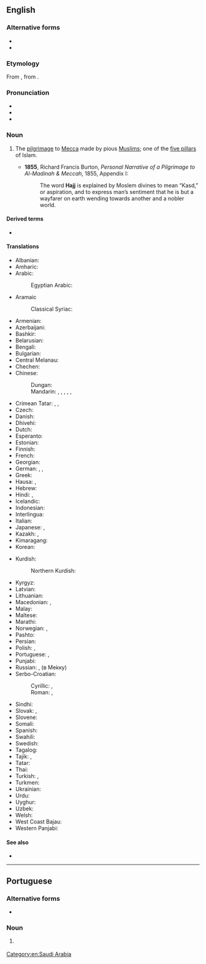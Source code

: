 ==English==

===Alternative forms===
* {{l|en|hadj}}
* {{l|en|haj}}

===Etymology===
From {{borrowed|en|ar|حَجّ||pilgrimage}}, from {{m|ar|حَجَّ||to go, to repair}}.

===Pronunciation===
* {{IPA|en|/hɑʒ/|/hɑd͡ʒ/|/hʌd͡ʒ/}}
* {{audio|en|LL-Q1860 (eng)-Vealhurl-hajj.wav|Audio (Southern England)}}
* {{rhymes|en|ɑʒ|ɑdʒ|ʌdʒ|s=1}}

===Noun===
{{wikipedia}}
{{en-noun|~|es}}

# {{lb|en|Islam}} The [[pilgrimage]] to [[Mecca]] made by pious [[Muslim]]s; one of the [[five pillars]] of Islam.
#* '''1855''', Richard Francis Burton, ''Personal Narrative of a Pilgrimage to Al-Madinah & Meccah'', 1855, Appendix I:
#*: The word '''Hajj''' is explained by Moslem divines to mean “Kasd,” or aspiration, and to express man’s sentiment that he is but a wayfarer on earth wending towards another and a nobler world.

====Derived terms====
* {{l|en|hajji}}

====Translations====
{{trans-top|pilgrimage to Mecca}}
* Albanian: {{t|sq|haxh|m}}
* Amharic: {{t|am|ሐጅ}}
* Arabic: {{t+|ar|حَجّ|m}}
*: Egyptian Arabic: {{t|arz|حَجّ|m|tr=ḥagg|sc=Arab}}
* Aramaic
*: Classical Syriac: {{t|syc|ܚܓ|m|tr=ḥag}}
* Armenian: {{t+|hy|հաջ|sc=Armn}}
* Azerbaijani: {{t|az|həcc}}
* Bashkir: {{t|ba|хаж|sc=Cyrl}}
* Belarusian: {{t|be|хадж|m|sc=Cyrl}}
* Bengali: {{t+|bn|হজ্জ|sc=Beng}}
* Bulgarian: {{t|bg|хадж|m|sc=Cyrl}}
* Central Melanau: {{t|mel|aji}}
* Chechen: {{t|ce|хьаьж}}
* Chinese:
*: Dungan: {{t|dng|хаҗы}}
*: Mandarin: {{t+|cmn|朝覲|sc=Hani}}, {{t+|cmn|朝觐|tr=cháojìn|sc=Hani}}, {{t+|cmn|朝聖|sc=Hani}}, {{t+|cmn|朝圣|tr=cháoshèng|sc=Hani}}, {{t|cmn|[[麥加]][[朝聖]]|sc=Hani}}, {{t|cmn|[[麦加]][[朝圣]]|tr=Màijiā cháoshèng|sc=Hani}}
* Crimean Tatar: {{t|crh|hac}}, {{t|crh|acılıq}}, {{t|crh|hacılıq}}
* Czech: {{t+|cs|hadždž|m}}
* Danish: {{t+|da|hajj|c}}
* Dhivehi: {{t|dv|ޙައްޖު}}
* Dutch: {{t+|nl|hadj|m}}
* Esperanto: {{t|eo|haĝo}}
* Estonian: {{t+|et|hadž}}
* Finnish: {{t+|fi|hadž}}
* French: {{t+|fr|hajj|m}}
* Georgian: {{t|ka|ჰაჯი|sc=Geor}}
* German: {{t+|de|Haddsch|m}}, {{t+|de|Hadsch|m}}, {{t|de|Hadj|m}}
* Greek: {{t+|el|χατζ|sc=Grek}}
* Hausa: {{t|ha|hajji}}, {{t|ha|haji}}
* Hebrew: {{t|he|חַג׳|m|tr=haj}}
* Hindi: {{t+|hi|हज्ज|m|sc=Deva}}, {{t+|hi|हज|m}}
* Icelandic: {{t|is|hadsjí|n}}
* Indonesian: {{t+|id|haji}}
* Interlingua: {{t|ia|hadj}}
* Italian: {{t|it|hajj|m}}
* Japanese: {{t|ja|ハッジ|tr=hajji}}, {{t|ja|[[メッカ]][[巡礼]]|tr=Mekka junrei}}
* Kazakh: {{t|kk|қажылық|sc=Cyrl}}, {{t|kk|қажы|sc=Cyrl}}
* Kimaragang: {{t|kqr|aji}}
* Korean: {{t|ko|하즈}}
{{trans-mid}}
* Kurdish:
*: Northern Kurdish: {{t+|kmr|hec}}
* Kyrgyz: {{t+|ky|ажы|sc=Cyrl}}
* Latvian: {{t|lv|hadžs|m}}
* Lithuanian: {{t|lt|hadžas|m}}
* Macedonian: {{t|mk|хаџ|m}}, {{t|mk|а́џилак|m}}
* Malay: {{t+|ms|haji}}
* Maltese: {{t|mt|Haġġ|m|alt=il-Haġġ}}
* Marathi: {{t|mr|हज्ज|sc=Deva}}
* Norwegian: {{t|no|hajj|m}} {{qualifier|Bokmål}}, {{t|no|hadj|m}} {{qualifier|Nynorsk}}
* Pashto: {{t+|ps|حج|m|tr=haǰ}}
* Persian: {{t+|fa|حج|tr=hajj|sc=fa-Arab}}
* Polish: {{t+|pl|hadż|m}}, {{t|pl|hadżdż|m}}
* Portuguese: {{t|pt|hajj|m}}, {{t|pt|hadj|m}}
* Punjabi: {{t+|pa|ਹੱਜ}}
* Russian: {{t+|ru|хадж|m}}, {{t+|ru|пало́мничество|n}} (в Ме́кку)
* Serbo-Croatian:
*: Cyrillic: {{t|sh|хаџ|m|sc=Cyrl}}, {{t|sh|хаџилук|m|sc=Cyrl}}
*: Roman: {{t+|sh|hadž|m}}, {{t+|sh|hadžiluk|m}}
* Sindhi: {{t|sd|حج}}
* Slovak: {{t|sk|hadž|f}}, {{t|sk|hadždž|f}}
* Slovene: {{t|sl|hadž|m}}
* Somali: {{t|so|xaj}}
* Spanish: {{t|es|hajj|m}}
* Swahili: {{t|sw|haji}}
* Swedish: {{t|sv|hajj|c}}
* Tagalog: {{t|tl|hajj}}
* Tajik: {{t+|tg|ҳаҷ|sc=Cyrl}}, {{t+|tg|ҳаҷҷ}}
* Tatar: {{t+|tt|хаҗ|sc=Cyrl}}
* Thai: {{t+|th|ฮัจญ์}}
* Turkish: {{t+|tr|hac}}, {{t+|tr|hacılık}}
* Turkmen: {{t|tk|haj}}
* Ukrainian: {{t|uk|хадж|m|sc=Cyrl}}
* Urdu: {{t+|ur|حج|m|tr=hajj|sc=ur-Arab}}
* Uyghur: {{t|ug|ھەج|sc=ug-Arab}}
* Uzbek: {{t+|uz|haj}}
* Welsh: {{t|cy|hajj|m}}
* West Coast Bajau: {{t|bdr|aji'}}
* Western Panjabi: {{t+|pnb|حج}}
{{trans-bottom}}

====See also====
* {{l|en|'umra|‘umra}}

[[Category:en:Saudi Arabia]]

----

==Portuguese==

===Alternative forms===
* {{l|pt|hadj}}

===Noun===
{{pt-noun|m|-}}

# {{lb|pt|Islam}} {{l|en|hajj}} {{gloss|pilgrimage to Mecca}}